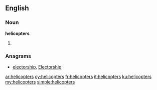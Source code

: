 ==English==

===Noun===
'''helicopters'''

# {{plural of|helicopter}}

===Anagrams===
* [[electorship#English|electorship]], [[Electorship#English|Electorship]]

[[ar:helicopters]]
[[cy:helicopters]]
[[fr:helicopters]]
[[it:helicopters]]
[[ku:helicopters]]
[[my:helicopters]]
[[simple:helicopters]]